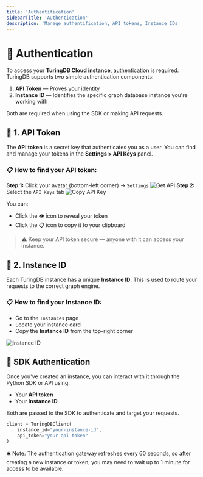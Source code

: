 ```yaml
---
title: 'Authentification'
sidebarTitle: 'Authentication'
description: 'Manage authentification, API tokens, Instance IDs'
---
```

# 🔐 Authentication

To access your **TuringDB Cloud instance**, authentication is required. TuringDB supports two simple authentication components:

1. **API Token** — Proves your identity
2. **Instance ID** — Identifies the specific graph database instance you're working with

Both are required when using the SDK or making API requests.


## 🔑 1. API Token

The **API token** is a secret key that authenticates you as a user. You can find and manage your tokens in the **Settings > API Keys** panel.

### 📋 How to find your API token:

**Step 1:** Click your avatar (bottom-left corner) → `Settings`
![Get API](/images/get_started/settingsUI.png)
**Step 2:** Select the `API Keys` tab
![Copy API Key](/images/get_started/APIkey.png)

You can:

- Click the 👁️ icon to reveal your token
- Click the 📋 icon to copy it to your clipboard

> ⚠️ Keep your API token secure — anyone with it can access your instance.
> 



## 🧭 2. Instance ID

Each TuringDB instance has a unique **Instance ID**. This is used to route your requests to the correct graph engine.

### 📋 How to find your Instance ID:

- Go to the `Instances` page
- Locate your instance card
- Copy the **Instance ID** from the top-right corner

![Instance ID](/images/get_started/Database_instance_2.png)

## 🧪 SDK Authentication

Once you've created an instance, you can interact with it through the Python SDK or API using:

- Your **API token**
- Your **Instance ID**

Both are passed to the SDK to authenticate and target your requests.

```python
client = TuringDBClient(
    instance_id="your-instance-id",
    api_token="your-api-token"
)
```

🛎️ Note: The authentication gateway refreshes every 60 seconds, so after creating a new instance or token, you may need to wait up to 1 minute for access to be available.